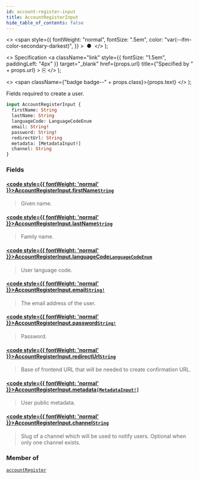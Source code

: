 ```yaml
---
id: account-register-input
title: AccountRegisterInput
hide_table_of_contents: false
---
```


  <>
    <span
      style={{
        fontWeight: "normal",
        fontSize: ".5em",
        color: "var(--ifm-color-secondary-darkest)",
      }}
    >
      &nbsp;●&nbsp;
    </span>
  </>
);

  <>
    Specification
    <a
      className="link"
      style={{ fontSize: "1.5em", paddingLeft: "4px" }}
      target="\_blank"
      href={props.url}
      title={"Specified by " + props.url}
    >
      ⎘
    </a>
  </>
);

  <>
    <span className={"badge badge--" + props.class}>{props.text}</span>
  </>
);

Fields required to create a user.

```graphql
input AccountRegisterInput {
  firstName: String
  lastName: String
  languageCode: LanguageCodeEnum
  email: String!
  password: String!
  redirectUrl: String
  metadata: [MetadataInput!]
  channel: String
}
```

### Fields

#### [<code style={{ fontWeight: 'normal' }}>AccountRegisterInput.<b>firstName</b></code>](#)<Bullet />[`String`](../../api-reference/scalars/string) <Badge class="secondary" text="scalar"/>

> Given name.

#### [<code style={{ fontWeight: 'normal' }}>AccountRegisterInput.<b>lastName</b></code>](#)<Bullet />[`String`](../../api-reference/scalars/string) <Badge class="secondary" text="scalar"/>

> Family name.

#### [<code style={{ fontWeight: 'normal' }}>AccountRegisterInput.<b>languageCode</b></code>](#)<Bullet />[`LanguageCodeEnum`](../../api-reference/enums/language-code-enum) <Badge class="secondary" text="enum"/>

> User language code.

#### [<code style={{ fontWeight: 'normal' }}>AccountRegisterInput.<b>email</b></code>](#)<Bullet />[`String!`](../../api-reference/scalars/string) <Badge class="secondary" text="non-null"/> <Badge class="secondary" text="scalar"/>

> The email address of the user.

#### [<code style={{ fontWeight: 'normal' }}>AccountRegisterInput.<b>password</b></code>](#)<Bullet />[`String!`](../../api-reference/scalars/string) <Badge class="secondary" text="non-null"/> <Badge class="secondary" text="scalar"/>

> Password.

#### [<code style={{ fontWeight: 'normal' }}>AccountRegisterInput.<b>redirectUrl</b></code>](#)<Bullet />[`String`](../../api-reference/scalars/string) <Badge class="secondary" text="scalar"/>

> Base of frontend URL that will be needed to create confirmation URL.

#### [<code style={{ fontWeight: 'normal' }}>AccountRegisterInput.<b>metadata</b></code>](#)<Bullet />[`[MetadataInput!]`](../../api-reference/inputs/metadata-input) <Badge class="secondary" text="list"/> <Badge class="secondary" text="input"/>

> User public metadata.

#### [<code style={{ fontWeight: 'normal' }}>AccountRegisterInput.<b>channel</b></code>](#)<Bullet />[`String`](../../api-reference/scalars/string) <Badge class="secondary" text="scalar"/>

> Slug of a channel which will be used to notify users. Optional when only one channel exists.

### Member of

[`accountRegister`](../../api-reference/mutations/account-register) <Badge class="secondary" text="mutation"/>
